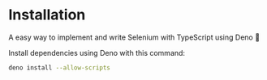 # Installation

A easy way to implement and write Selenium with TypeScript using Deno 🦕


Install dependencies using Deno with this command:

```sh
deno install --allow-scripts
```

